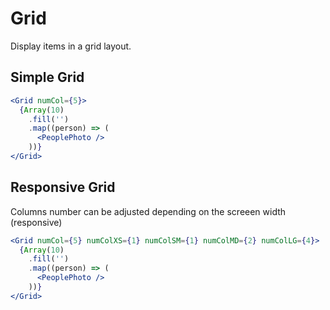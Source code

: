 # Grid

Display items in a grid layout.

<DocGen componentMetadata={props.componentMetadata} />

## Simple Grid

```jsx
<Grid numCol={5}>
  {Array(10)
    .fill('')
    .map((person) => (
      <PeoplePhoto />
    ))}
</Grid>
```

## Responsive Grid

Columns number can be adjusted depending on the screeen width (responsive)

```jsx
<Grid numCol={5} numColXS={1} numColSM={1} numColMD={2} numColLG={4}>
  {Array(10)
    .fill('')
    .map((person) => (
      <PeoplePhoto />
    ))}
</Grid>
```
